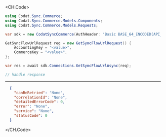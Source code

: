
<CH.Code>
```csharp GetSyncFlowUrl.cs
using Codat.Sync.Commerce;
using Codat.Sync.Commerce.Models.Components;
using Codat.Sync.Commerce.Models.Requests;

var sdk = new CodatSyncCommerce(AuthHeader: "Basic BASE_64_ENCODED(API_KEY)");

GetSyncFlowUrlRequest req = new GetSyncFlowUrlRequest() {
    AccountingKey = "<value>",
    CommerceKey = "<value>",
};

var res = await sdk.Connections.GetSyncFlowUrlAsync(req);

// handle response
```
---

```json Example Response
  {
    "canBeRetried": "None",
    "correlationId": "None",
    "detailedErrorCode": 0,
    "error": "None",
    "service": "None",
    "statusCode": 0
  }
```
</CH.Code>
